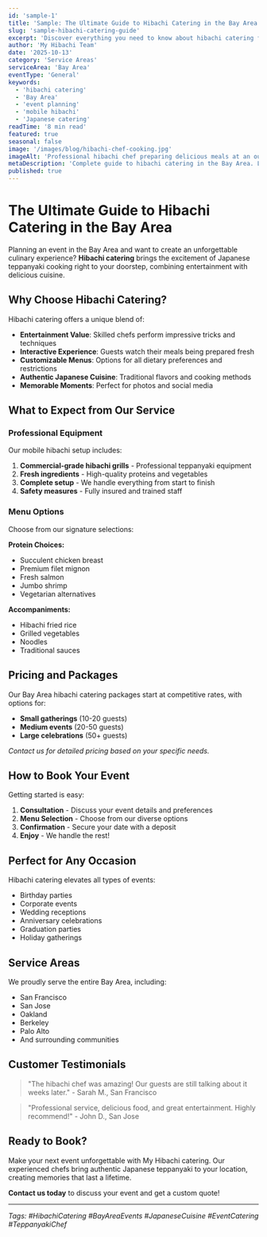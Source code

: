 ```yaml
---
id: 'sample-1'
title: 'Sample: The Ultimate Guide to Hibachi Catering in the Bay Area'
slug: 'sample-hibachi-catering-guide'
excerpt: 'Discover everything you need to know about hibachi catering for your Bay Area events. From menu planning to chef selection, this comprehensive guide covers it all.'
author: 'My Hibachi Team'
date: '2025-10-13'
category: 'Service Areas'
serviceArea: 'Bay Area'
eventType: 'General'
keywords:
  - 'hibachi catering'
  - 'Bay Area'
  - 'event planning'
  - 'mobile hibachi'
  - 'Japanese catering'
readTime: '8 min read'
featured: true
seasonal: false
image: '/images/blog/hibachi-chef-cooking.jpg'
imageAlt: 'Professional hibachi chef preparing delicious meals at an outdoor event'
metaDescription: 'Complete guide to hibachi catering in the Bay Area. Learn about menu options, pricing, chef selection, and how to plan the perfect hibachi event for any occasion.'
published: true
---
```


# The Ultimate Guide to Hibachi Catering in the Bay Area

Planning an event in the Bay Area and want to create an unforgettable culinary experience? **Hibachi catering** brings the excitement of Japanese teppanyaki cooking right to your doorstep, combining entertainment with delicious cuisine.

## Why Choose Hibachi Catering?

Hibachi catering offers a unique blend of:

- **Entertainment Value**: Skilled chefs perform impressive tricks and techniques
- **Interactive Experience**: Guests watch their meals being prepared fresh
- **Customizable Menus**: Options for all dietary preferences and restrictions
- **Authentic Japanese Cuisine**: Traditional flavors and cooking methods
- **Memorable Moments**: Perfect for photos and social media

## What to Expect from Our Service

### Professional Equipment

Our mobile hibachi setup includes:

1. **Commercial-grade hibachi grills** - Professional teppanyaki equipment
2. **Fresh ingredients** - High-quality proteins and vegetables
3. **Complete setup** - We handle everything from start to finish
4. **Safety measures** - Fully insured and trained staff

### Menu Options

Choose from our signature selections:

**Protein Choices:**
- Succulent chicken breast
- Premium filet mignon
- Fresh salmon
- Jumbo shrimp
- Vegetarian alternatives

**Accompaniments:**
- Hibachi fried rice
- Grilled vegetables
- Noodles
- Traditional sauces

## Pricing and Packages

Our Bay Area hibachi catering packages start at competitive rates, with options for:

- **Small gatherings** (10-20 guests)
- **Medium events** (20-50 guests)
- **Large celebrations** (50+ guests)

*Contact us for detailed pricing based on your specific needs.*

## How to Book Your Event

Getting started is easy:

1. **Consultation** - Discuss your event details and preferences
2. **Menu Selection** - Choose from our diverse options
3. **Confirmation** - Secure your date with a deposit
4. **Enjoy** - We handle the rest!

## Perfect for Any Occasion

Hibachi catering elevates all types of events:

- Birthday parties
- Corporate events
- Wedding receptions
- Anniversary celebrations
- Graduation parties
- Holiday gatherings

## Service Areas

We proudly serve the entire Bay Area, including:

- San Francisco
- San Jose
- Oakland
- Berkeley
- Palo Alto
- And surrounding communities

## Customer Testimonials

> "The hibachi chef was amazing! Our guests are still talking about it weeks later." - Sarah M., San Francisco

> "Professional service, delicious food, and great entertainment. Highly recommend!" - John D., San Jose

## Ready to Book?

Make your next event unforgettable with My Hibachi catering. Our experienced chefs bring authentic Japanese teppanyaki to your location, creating memories that last a lifetime.

**Contact us today** to discuss your event and get a custom quote!

---

*Tags: #HibachiCatering #BayAreaEvents #JapaneseCuisine #EventCatering #TeppanyakiChef*
